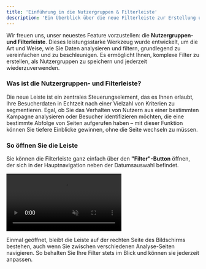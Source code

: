 ```yaml
---
title: 'Einführung in die Nutzergruppen & Filterleiste'
description: 'Ein Überblick über die neue Filterleiste zur Erstellung und Verwaltung von leistungsstarken Nutzersegmenten.'
---
```


Wir freuen uns, unser neuestes Feature vorzustellen: die **Nutzergruppen- und Filterleiste**. Dieses leistungsstarke Werkzeug wurde entwickelt, um die Art und Weise, wie Sie Daten analysieren und filtern, grundlegend zu vereinfachen und zu beschleunigen. Es ermöglicht Ihnen, komplexe Filter zu erstellen, als Nutzergruppen zu speichern und jederzeit wiederzuverwenden.

### Was ist die Nutzergruppen- und Filterleiste?

Die neue Leiste ist ein zentrales Steuerungselement, das es Ihnen erlaubt, Ihre Besucherdaten in Echtzeit nach einer Vielzahl von Kriterien zu segmentieren. Egal, ob Sie das Verhalten von Nutzern aus einer bestimmten Kampagne analysieren oder Besucher identifizieren möchten, die eine bestimmte Abfolge von Seiten aufgerufen haben – mit dieser Funktion können Sie tiefere Einblicke gewinnen, ohne die Seite wechseln zu müssen.

### So öffnen Sie die Leiste

Sie können die Filterleiste ganz einfach über den **"Filter"-Button** öffnen, der sich in der Hauptnavigation neben der Datumsauswahl befindet.

<video autoPlay muted playsInline
  className="rounded-lg"
  src="/videos/nutzergruppe.mp4"
  alt="Widgets im bchic Analytics Dashboard"
/>

Einmal geöffnet, bleibt die Leiste auf der rechten Seite des Bildschirms bestehen, auch wenn Sie zwischen verschiedenen Analyse-Seiten navigieren. So behalten Sie Ihre Filter stets im Blick und können sie jederzeit anpassen.